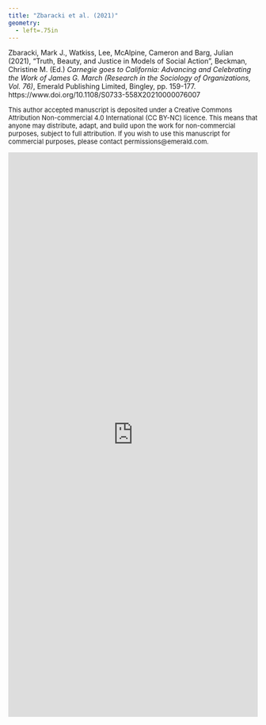 ```yaml
---
title: "Zbaracki et al. (2021)"
geometry:
  - left=.75in
---
```


Zbaracki, Mark J., Watkiss, Lee, McAlpine, Cameron and Barg, Julian (2021), "Truth, Beauty, and Justice in Models of Social Action", Beckman, Christine M. (Ed.) *Carnegie goes to California: Advancing and Celebrating the Work of James G. March (Research in the Sociology of Organizations, Vol. 76)*, Emerald Publishing Limited, Bingley, pp. 159-177. https://www.doi.org/10.1108/S0733-558X20210000076007

<font size="2">This author accepted manuscript is deposited under a Creative Commons Attribution Non-commercial 4.0 International (CC BY-NC) licence. This means that anyone may distribute, adapt, and build upon the work for non-commercial purposes, subject to full attribution. If you wish to use this manuscript for commercial purposes, please contact permissions@emerald.com.</font>

::: {.column-screen}

![](https://julianbarg.github.io/public_documents/Zbaracki%20et%20al%20(2021).pdf){width=100% height=1140px}

:::
